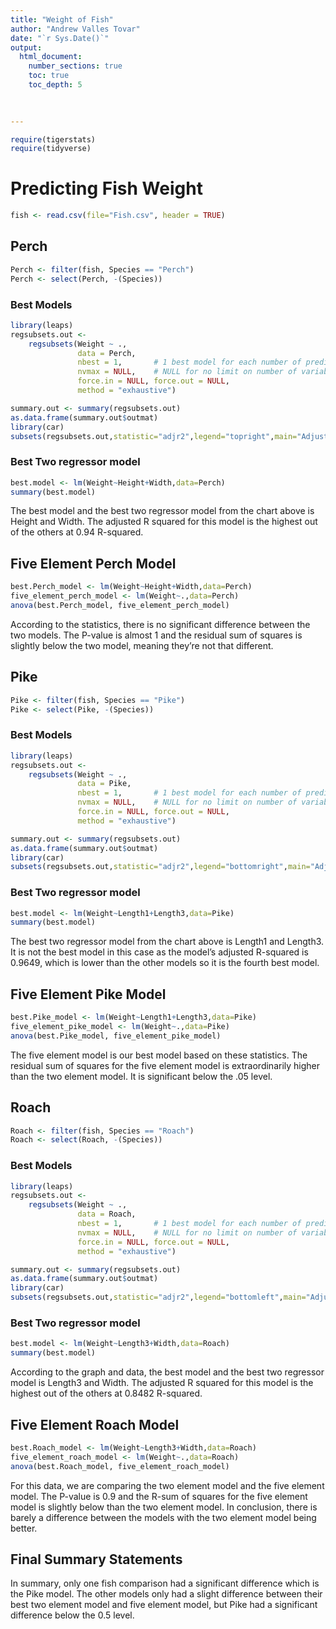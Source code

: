 ```yaml
---
title: "Weight of Fish"
author: "Andrew Valles Tovar"
date: "`r Sys.Date()`"  
output: 
  html_document:
    number_sections: true
    toc: true
    toc_depth: 5

 
    
---
```



```r
require(tigerstats)
require(tidyverse)
```

# Predicting Fish Weight
```r
fish <- read.csv(file="Fish.csv", header = TRUE)
```


## Perch
```r
Perch <- filter(fish, Species == "Perch")
Perch <- select(Perch, -(Species))
```

### Best Models
```r
library(leaps)
regsubsets.out <-
    regsubsets(Weight ~ .,
               data = Perch,
               nbest = 1,       # 1 best model for each number of predictors
               nvmax = NULL,    # NULL for no limit on number of variables
               force.in = NULL, force.out = NULL,
               method = "exhaustive")

summary.out <- summary(regsubsets.out)
as.data.frame(summary.out$outmat)
library(car)
subsets(regsubsets.out,statistic="adjr2",legend="topright",main="Adjusted R^2")
```


### Best Two regressor model
```r
best.model <- lm(Weight~Height+Width,data=Perch)
summary(best.model)
```
The best model and the best two regressor model from the chart above is Height and Width. The adjusted R squared for this model is the highest out of the others at 0.94 R-squared. 

## Five Element Perch Model
```r
best.Perch_model <- lm(Weight~Height+Width,data=Perch)
five_element_perch_model <- lm(Weight~.,data=Perch)
anova(best.Perch_model, five_element_perch_model)
```
According to the statistics, there is no significant difference between the two models. The P-value is almost 1 and the residual sum of squares is slightly below the two model, meaning they're not that different.

## Pike
```r
Pike <- filter(fish, Species == "Pike")
Pike <- select(Pike, -(Species))
```
### Best Models
```r
library(leaps)
regsubsets.out <-
    regsubsets(Weight ~ .,
               data = Pike,
               nbest = 1,       # 1 best model for each number of predictors
               nvmax = NULL,    # NULL for no limit on number of variables
               force.in = NULL, force.out = NULL,
               method = "exhaustive")

summary.out <- summary(regsubsets.out)
as.data.frame(summary.out$outmat)
library(car)
subsets(regsubsets.out,statistic="adjr2",legend="bottomright",main="Adjusted R^2")
```

### Best Two regressor model
```r
best.model <- lm(Weight~Length1+Length3,data=Pike)
summary(best.model)
```
The best two regressor model from the chart above is Length1 and Length3. It is not the best model in this case as the model's adjusted R-squared is 0.9649, which is lower than the other models so it is the fourth best model.

## Five Element Pike Model
```r
best.Pike_model <- lm(Weight~Length1+Length3,data=Pike)
five_element_pike_model <- lm(Weight~.,data=Pike)
anova(best.Pike_model, five_element_pike_model)
```
The five element model is our best model based on these statistics. The residual sum of squares for the five element model is extraordinarily higher than the two element model. It is significant below the .05 level.

## Roach
```r
Roach <- filter(fish, Species == "Roach")
Roach <- select(Roach, -(Species))
```
### Best Models
```r
library(leaps)
regsubsets.out <-
    regsubsets(Weight ~ .,
               data = Roach,
               nbest = 1,       # 1 best model for each number of predictors
               nvmax = NULL,    # NULL for no limit on number of variables
               force.in = NULL, force.out = NULL,
               method = "exhaustive")

summary.out <- summary(regsubsets.out)
as.data.frame(summary.out$outmat)
library(car)
subsets(regsubsets.out,statistic="adjr2",legend="bottomleft",main="Adjusted R^2")
```
### Best Two regressor model
```r
best.model <- lm(Weight~Length3+Width,data=Roach)
summary(best.model)
```
According to the graph and data, the best model and the best two regressor model is Length3 and Width. The adjusted R squared for this model is the highest out of the others at 0.8482 R-squared. 

## Five Element Roach Model
```r
best.Roach_model <- lm(Weight~Length3+Width,data=Roach)
five_element_roach_model <- lm(Weight~.,data=Roach)
anova(best.Roach_model, five_element_roach_model)
```
For this data, we are comparing the two element model and the five element model. The P-value is 0.9 and the R-sum of squares for the five element model is slightly below than the two element model. In conclusion, there is barely a difference between the models with the two element model being better.

## Final Summary Statements
In summary, only one fish comparison had a significant difference which is the Pike model. The other models only had a slight difference between their best two element model and five element model, but Pike had a significant difference below the 0.5 level.